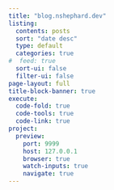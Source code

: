 ```yaml
---
title: "blog.nshephard.dev"
listing:
  contents: posts
  sort: "date desc"
  type: default
  categories: true
#  feed: true
  sort-ui: false
  filter-ui: false
page-layout: full
title-block-banner: true
execute:
  code-fold: true
  code-tools: true
  code-link: true
project:
  preview:
    port: 9999
    host: 127.0.0.1
    browser: true
    watch-inputs: true
    navigate: true
---
```

